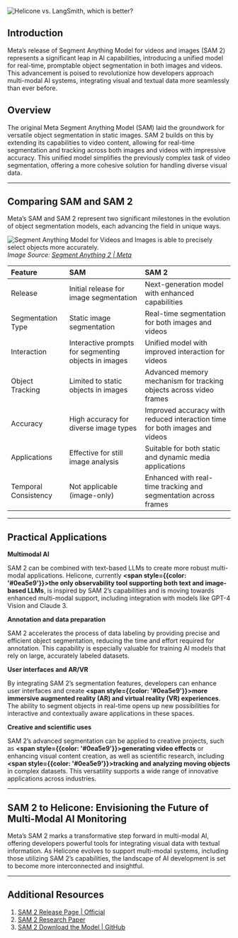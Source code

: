 ![Helicone vs. LangSmith, which is better?](/static/blog/sam-2-cover.webp)

## Introduction

Meta’s release of Segment Anything Model for videos and images (SAM 2) represents a significant leap in AI capabilities, introducing a unified model for real-time, promptable object segmentation in both images and videos. This advancement is poised to revolutionize how developers approach multi-modal AI systems, integrating visual and textual data more seamlessly than ever before.


## Overview 

The original Meta Segment Anything Model (SAM) laid the groundwork for versatile object segmentation in static images. SAM 2 builds on this by extending its capabilities to video content, allowing for real-time segmentation and tracking across both images and videos with impressive accuracy. This unified model simplifies the previously complex task of video segmentation, offering a more cohesive solution for handling diverse visual data.

---

## Comparing SAM and SAM 2

Meta’s SAM and SAM 2 represent two significant milestones in the evolution of object segmentation models, each advancing the field in unique ways.


![Segment Anything Model for Videos and Images is able to precisely select objects more accurately. ](/static/blog/sam-vs-sam-2.webp)
*Image Source: <a href="https://ai.meta.com/blog/segment-anything-2/" target="_blank">Segment Anything 2 | Meta</a>*


| Feature | SAM | SAM 2 |
| :--- | :--- | :--- |
| Release | Initial release for image segmentation | Next-generation model with enhanced capabilities |
| Segmentation Type | Static image segmentation | Real-time segmentation for both images and videos |
| Interaction | Interactive prompts for segmenting objects in images | Unified model with improved interaction for videos |
| Object Tracking | Limited to static objects in images | Advanced memory mechanism for tracking objects across video frames |
| Accuracy | High accuracy for diverse image types | Improved accuracy with reduced interaction time for both images and videos |
| Applications | Effective for still image analysis | Suitable for both static and dynamic media applications |
| Temporal Consistency | Not applicable (image-only) | Enhanced with real-time tracking and segmentation across frames |

---

## Practical Applications

**Multimodal AI**

SAM 2 can be combined with text-based LLMs to create more robust multi-modal applications. Helicone, currently **<span style={{color: '#0ea5e9'}}>the only observability tool supporting both text and image-based LLMs</span>**, is inspired by SAM 2’s capabilities and is moving towards enhanced multi-modal support, including integration with models like GPT-4 Vision and Claude 3.


**Annotation and data preparation**

SAM 2 accelerates the process of data labeling by providing precise and efficient object segmentation, reducing the time and effort required for annotation. This capability is especially valuable for training AI models that rely on large, accurately labeled datasets.

**User interfaces and AR/VR**

By integrating SAM 2’s segmentation features, developers can enhance user interfaces and create **<span style={{color: '#0ea5e9'}}>more immersive augmented reality (AR) and virtual reality (VR) experiences</span>**. The ability to segment objects in real-time opens up new possibilities for interactive and contextually aware applications in these spaces.

**Creative and scientific uses**

SAM 2’s advanced segmentation can be applied to creative projects, such as **<span style={{color: '#0ea5e9'}}>generating video effects</span>** or enhancing visual content creation, as well as scientific research, including **<span style={{color: '#0ea5e9'}}>tracking and analyzing moving objects</span>** in complex datasets. This versatility supports a wide range of innovative applications across industries.

---

## SAM 2 to Helicone: Envisioning the Future of Multi-Modal AI Monitoring

Meta’s SAM 2 marks a transformative step forward in multi-modal AI, offering developers powerful tools for integrating visual data with textual information. As Helicone evolves to support multi-modal systems, including those utilizing SAM 2’s capabilities, the landscape of AI development is set to become more interconnected and insightful.

---

## Additional Resources

1. <a href="https://ai.meta.com/sam2/" target="_blank">SAM 2 Release Page | Official</a>
2. <a href="https://ai.meta.com/research/publications/sam-2-segment-anything-in-images-and-videos/" target="_blank">SAM 2 Research Paper</a>
3. <a href="https://github.com/facebookresearch/segment-anything-2" target="_blank">SAM 2 Download the Model | GitHub</a>


